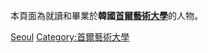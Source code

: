 本頁面為就讀和畢業於'''韓國[[首爾藝術大學|首爾藝術大學]]'''的人物。

[[Category:韓國大學校友|Seoul]]
[[Category:首爾藝術大學|Category:首爾藝術大學]]